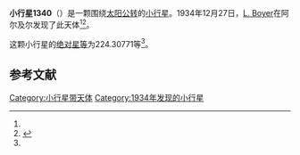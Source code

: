 {{Infobox planet
| bgcolour = #FFFFC0
| name = 1340 Yvette
| symbol = 
| image = 
| caption = 
| discovery = yes
| discovery_ref = 
| discoverer = [[L._Boyer|L. Boyer]]
| discovery_site = [[阿尔及尔|阿尔及尔]] 
| discovered = 1934年12月27日
| designations = yes
| mp_name = 
| named_after = 
| alt_names = 1934 YA/ 1930 DO / 1942 GW
| mp_category = [[主带小行星|主带小行星]]
| orbit_ref = <ref name="a">[http://ssd.jpl.nasa.gov/sbdb.cgi?sstr=1340 1340 Yvette] {{Wayback|url=http://ssd.jpl.nasa.gov/sbdb.cgi?sstr=1340 |date=20201117225317 }}，小行星數據庫瀏覽器（JPL Small-Body Database Browser）－[[美国国家航空航天局|美国国家航空航天局]]喷气推进实验室</ref>
| epoch = 2456400.5 (2013年4月18日更新)
| aphelion = {{convert|3.6031560|AU|km|3|abbr=on|lk=out}}
| perihelion = {{convert|2.7582674|AU|km|3|abbr=on}}
| semimajor = {{convert|3.1807117|AU|km|3|abbr=on}}
| eccentricity = 0.1328144
| period = 2071.97679 [[日|日]]<br />5.67[[儒略年|儒略年]]
| avg_speed = 
| inclination = 0.41756
| asc_node = 345.84941
| mean_anomaly = 
| arg_peri = 224.30771
| satellites = 
| physical_characteristics = yes
| dimensions = 
| mass = 
| density = 
| surface_grav = 
| escape_velocity = 
| sidereal_day = 
| axial_tilt = 
| pole_ecliptic_lat = 
| pole_ecliptic_lon = 
| albedo = 
| temperatures= 
| temp_name1 = 
| mean_temp_1 = 
| max_temp_1 = 
| temp_name2 = 
| max_temp_2 = 
| spectral_type = 
| abs_magnitude = 224.30771
}}

'''小行星1340'''（{{lang-en|1340 Yvette}}）是一颗围绕[[太阳|太阳]][[公转|公转]]的[[小行星|小行星]]。1934年12月27日，[[L._Boyer|L. Boyer]]在阿尔及尔发现了此天体<ref name="a" /><ref>{{cite news|title=小行星列表|url=http://cfa-www.harvard.edu/iau/lists/NumberedMPs.txt|accessdate=2013-07-08|newspaper=哈佛大学|archive-date=2008-05-17|archive-url=https://web.archive.org/web/20080517010638/http://cfa-www.harvard.edu/iau/lists/NumberedMPs.txt|dead-url=no}}</ref>。

这颗小行星的[[绝对星等|绝对星等]]为224.30771等<ref name="a" />。

==参考文献==
{{reflist}}
{{Minor Planet Number|[[小行星1339|小行星1339]]|[[小行星1341|小行星1341]]}}

{{小天体}}

[[Category:小行星带天体|Category:小行星带天体]]
[[Category:1934年发现的小行星|Category:1934年发现的小行星]]

{{asteroid-stub}}